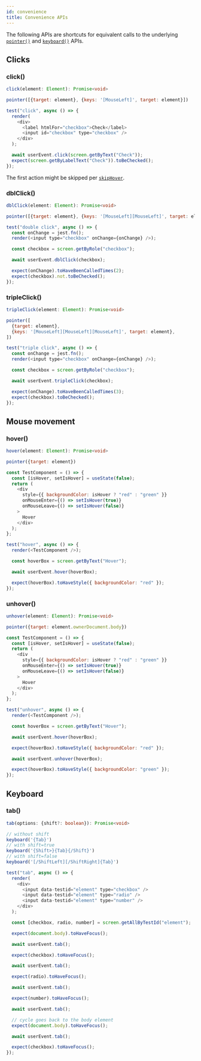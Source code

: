 ```yaml
---
id: convenience
title: Convenience APIs
---
```


The following APIs are shortcuts for equivalent calls to the underlying
[`pointer()`](api-pointer.mdx) and [`keyboard()`](api-keyboard.mdx) APIs.

## Clicks

### click()

```ts
click(element: Element): Promise<void>
```

```js
pointer([{target: element}, {keys: '[MouseLeft]', target: element}])
```

```js
test("click", async () => {
  render(
    <div>
      <label htmlFor="checkbox">Check</label>
      <input id="checkbox" type="checkbox" />
    </div>
  );

  await userEvent.click(screen.getByText("Check"));
  expect(screen.getByLabelText("Check")).toBeChecked();
});
```

The first action might be skipped per [`skipHover`](options.mdx#skiphover).

### dblClick()

```ts
dblClick(element: Element): Promise<void>
```

```js
pointer([{target: element}, {keys: '[MouseLeft][MouseLeft]', target: element}])
```

```js
test("double click", async () => {
  const onChange = jest.fn();
  render(<input type="checkbox" onChange={onChange} />);

  const checkbox = screen.getByRole("checkbox");

  await userEvent.dblClick(checkbox);

  expect(onChange).toHaveBeenCalledTimes(2);
  expect(checkbox).not.toBeChecked();
});
```

### tripleClick()

```ts
tripleClick(element: Element): Promise<void>
```

```js
pointer([
  {target: element},
  {keys: '[MouseLeft][MouseLeft][MouseLeft]', target: element},
])
```

```js
test("triple click", async () => {
  const onChange = jest.fn();
  render(<input type="checkbox" onChange={onChange} />);

  const checkbox = screen.getByRole("checkbox");

  await userEvent.tripleClick(checkbox);

  expect(onChange).toHaveBeenCalledTimes(3);
  expect(checkbox).toBeChecked();
});
```

## Mouse movement

### hover()

```ts
hover(element: Element): Promise<void>
```

```js
pointer({target: element})
```

```js
const TestComponent = () => {
  const [isHover, setIsHover] = useState(false);
  return (
    <div
      style={{ backgroundColor: isHover ? "red" : "green" }}
      onMouseEnter={() => setIsHover(true)}
      onMouseLeave={() => setIsHover(false)}
    >
      Hover
    </div>
  );
};

test("hover", async () => {
  render(<TestComponent />);

  const hoverBox = screen.getByText("Hover");

  await userEvent.hover(hoverBox);

  expect(hoverBox).toHaveStyle({ backgroundColor: "red" });
});
```

### unhover()

```ts
unhover(element: Element): Promise<void>
```

```js
pointer({target: element.ownerDocument.body})
```

```js
const TestComponent = () => {
  const [isHover, setIsHover] = useState(false);
  return (
    <div
      style={{ backgroundColor: isHover ? "red" : "green" }}
      onMouseEnter={() => setIsHover(true)}
      onMouseLeave={() => setIsHover(false)}
    >
      Hover
    </div>
  );
};

test("unhover", async () => {
  render(<TestComponent />);

  const hoverBox = screen.getByText("Hover");

  await userEvent.hover(hoverBox);

  expect(hoverBox).toHaveStyle({ backgroundColor: "red" });

  await userEvent.unhover(hoverBox);

  expect(hoverBox).toHaveStyle({ backgroundColor: "green" });
});
```

## Keyboard

### tab()

```ts
tab(options: {shift?: boolean}): Promise<void>
```

```js
// without shift
keyboard('{Tab}')
// with shift=true
keyboard('{Shift>}{Tab}{/Shift}')
// with shift=false
keyboard('[/ShiftLeft][/ShiftRight]{Tab}')
```

```js
test("tab", async () => {
  render(
    <div>
      <input data-testid="element" type="checkbox" />
      <input data-testid="element" type="radio" />
      <input data-testid="element" type="number" />
    </div>
  );

  const [checkbox, radio, number] = screen.getAllByTestId("element");

  expect(document.body).toHaveFocus();

  await userEvent.tab();

  expect(checkbox).toHaveFocus();

  await userEvent.tab();

  expect(radio).toHaveFocus();

  await userEvent.tab();

  expect(number).toHaveFocus();

  await userEvent.tab();

  // cycle goes back to the body element
  expect(document.body).toHaveFocus();

  await userEvent.tab();

  expect(checkbox).toHaveFocus();
});
```